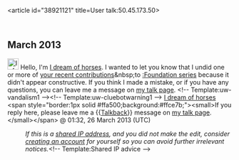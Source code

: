 <article id="38921121" title=User talk:50.45.173.50>
	<talkpage id="38921121" title="User talk:50.45.173.50">

== March 2013 ==
[[File:Information.svg|25px|alt=|link=]] Hello, I'm [[User:I dream of horses|I dream of horses]]. I wanted to let you know that I undid one or more of [[Special:Contributions/50.45.173.50|your recent contributions]]&amp;nbsp;to [[:Foundation series]] because it didn't appear constructive. If you think I made a mistake, or if you have any questions, you can leave me a message on [[User_talk:I dream of horses|my talk page]]. &lt;!-- Template:uw-vandalism1 --&gt;&lt;!-- Template:uw-cluebotwarning1 --&gt;   [[User:I dream of horses|I dream of horses]] &lt;span style=&quot;border:1px solid #ffa500;background:#ffce7b;&quot;&gt;&lt;small&gt;If you reply here, please leave me a {{[[Template:Talkback|Talkback]]}} message on [[User talk:I dream of horses|my talk page]].&lt;/small&gt;&lt;/span&gt; @  01:32, 26 March 2013 (UTC)
:''If this is a [[Network address translation|shared IP address]], and you did not make the edit, consider [[Wikipedia:Why create an account?|creating an account]] for yourself so you can avoid further irrelevant notices.''&lt;!-- Template:Shared IP advice --&gt;
	</talkpage>
</article>